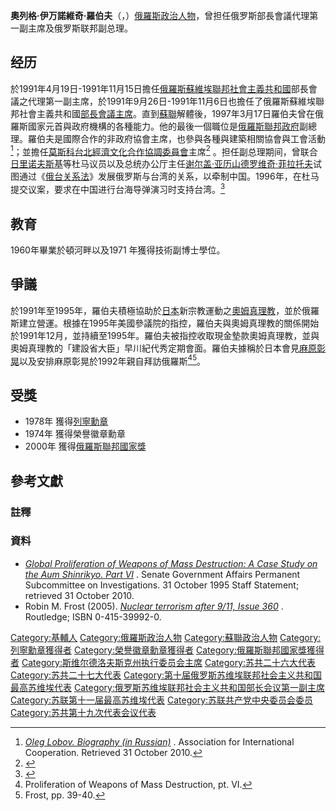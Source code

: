 {{NoteTA
|zh-cn:洛博夫;zh-tw:羅伯夫; 
}}
'''奧列格·伊万諾維奇·羅伯夫'''（{{lang-ru|'''Олег Иванович Лобов'''}}，{{bd|1937年|9月7日|2018年|9月6日|catIdx=Lobov}}）[[俄羅斯|俄羅斯]][[政治人物|政治人物]]，曾担任俄罗斯部長會議代理第一副主席及俄罗斯联邦副总理。

==经历==
於1991年4月19日-1991年11月15日擔任[[俄羅斯蘇維埃聯邦社會主義共和國|俄羅斯蘇維埃聯邦社會主義共和國]]部長會議之代理第一副主席，於1991年9月26日-1991年11月6日也擔任了俄羅斯蘇維埃聯邦社會主義共和國[[俄罗斯政府首脑列表|部長會議主席]]。直到[[蘇聯|蘇聯]]解體後，1997年3月17日羅伯夫曾在俄羅斯國家元首與政府機構的各種能力。他的最後一個職位是[[俄羅斯聯邦政府|俄羅斯聯邦政府]]副總理。羅伯夫是國際合作的非政府協會主席，也參與各種與建築相關協會與工會活動<ref name=OB>''[http://www.asinco.ru/bio.php Oleg Lobov. Biography (in Russian)] {{Wayback|url=http://www.asinco.ru/bio.php |date=20110904123949 }}''. Association for International Cooperation. Retrieved 31 October 2010.</ref>；並擔任[[莫斯科台北經濟文化合作協調委員會|莫斯科台北經濟文化合作協調委員會]]主席<ref>{{cite web|url=http://www.president.gov.tw/Default.aspx?tabid=131&itemid=8131  |language=zh-hant |title=總統接見俄羅斯「莫斯科台北經濟文化協調委員會」主席羅伯夫
 |publisher=中華民國總統府新聞稿 | date=2000年10月12日  |accessdate=}}</ref> 。担任副总理期间，曾联合[[日里诺夫斯基|日里诺夫斯基]]等杜马议员以及总统办公厅主任[[谢尔盖·亚历山德罗维奇·菲拉托夫|谢尔盖·亚历山德罗维奇·菲拉托夫]]试图通过《[[俄台关系法|俄台关系法]]》发展俄罗斯与台湾的关系，以牵制中国。1996年，在杜马提交议案，要求在中国进行台海导弹演习时支持台湾。<ref>{{cite news|url=http://rustudy2008.nccu.edu.tw/journal/6/C(75-114).pdf|title=中俄戰略協作夥伴關係對台俄互動之制約|publisher=[[國立政治大學|國立政治大學]]俄羅斯研究所|date=2007-06-01|language=zh-tw|accessdate=2020-10-16|archive-date=2020-11-30|archive-url=https://web.archive.org/web/20201130110353/http://rustudy2008.nccu.edu.tw/journal/6/C(75-114).pdf|dead-url=yes}}</ref>

==教育==
1960年畢業於頓河畔{{Link-ru|羅斯托夫鐵路運輸工程學院|Ростовский государственный университет путей сообщения}}以及1971 年獲得技術副博士學位。

==爭議==
於1991年至1995年，羅伯夫積極協助於[[日本|日本]]新宗教運動之[[奧姆真理教|奧姆真理教]]，並於俄羅斯建立營運。根據在1995年美國參議院的指控，羅伯夫與奧姆真理教的關係開始於1991年12月，並持續至1995年。羅伯夫被指控收取現金墊款奧姆真理教，並與奧姆真理教的「建設省大臣」早川紀代秀定期會面。羅伯夫據稱於日本會見[[麻原彰晃|麻原彰晃]]以及安排麻原彰晃於1992年親自拜訪俄羅斯<ref>Proliferation of Weapons of Mass Destruction, pt. VI.</ref><ref>Frost, pp. 39-40.</ref>。

==受獎==
*1978年  獲得[[列寧勳章|列寧勳章]]
*1974年  獲得榮譽徽章勳章
*2000年  獲得[[俄羅斯聯邦國家獎|俄羅斯聯邦國家獎]]

==參考文獻==
===註釋===
{{Reflist}}

===資料===
*''[http://www.fas.org/irp/congress/1995_rpt/aum/part06.htm Global Proliferation of Weapons of Mass Destruction: A Case Study on the Aum Shinrikyo. Part VI] {{Wayback|url=http://www.fas.org/irp/congress/1995_rpt/aum/part06.htm |date=20210118235950 }}''. Senate Government Affairs Permanent Subcommittee on Investigations. 31 October 1995 Staff Statement; retrieved 31 October 2010.
*Robin M. Frost (2005). ''[http://books.google.com/books?id=JuGeh_AIJ3oC Nuclear terrorism after 9/11, Issue 360] {{Wayback|url=http://books.google.com/books?id=JuGeh_AIJ3oC |date=20180908071942 }}''. Routledge; ISBN 0-415-39992-0.

{{俄罗斯政府首脑}}
{{Authority control}}
{{DEFAULTSORT:Lobov, Oleg}}
[[Category:基輔人|Category:基輔人]]
[[Category:俄羅斯政治人物|Category:俄羅斯政治人物]]
[[Category:蘇聯政治人物|Category:蘇聯政治人物]]
[[Category:列寧勳章獲得者|Category:列寧勳章獲得者]]
[[Category:榮譽徽章勳章獲得者|Category:榮譽徽章勳章獲得者]]
[[Category:俄羅斯聯邦國家獎獲得者|Category:俄羅斯聯邦國家獎獲得者]]
[[Category:斯维尔德洛夫斯克州执行委员会主席|Category:斯维尔德洛夫斯克州执行委员会主席]]
[[Category:苏共二十六大代表|Category:苏共二十六大代表]]
[[Category:苏共二十七大代表|Category:苏共二十七大代表]]
[[Category:第十届俄罗斯苏维埃联邦社会主义共和国最高苏维埃代表|Category:第十届俄罗斯苏维埃联邦社会主义共和国最高苏维埃代表]]
[[Category:俄罗斯苏维埃联邦社会主义共和国部长会议第一副主席|Category:俄罗斯苏维埃联邦社会主义共和国部长会议第一副主席]]
[[Category:苏联第十一届最高苏维埃代表|Category:苏联第十一届最高苏维埃代表]]
[[Category:苏联共产党中央委员会委员|Category:苏联共产党中央委员会委员]]
[[Category:苏共第十九次代表会议代表|Category:苏共第十九次代表会议代表]]